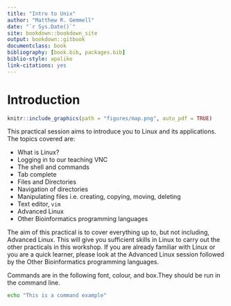 ```yaml
--- 
title: "Intro to Unix"
author: "Matthew R. Gemmell"
date: "`r Sys.Date()`"
site: bookdown::bookdown_site
output: bookdown::gitbook
documentclass: book
bibliography: [book.bib, packages.bib]
biblio-style: apalike
link-citations: yes
---
```


# Introduction
```r
knitr::include_graphics(path = "figures/map.png", auto_pdf = TRUE)
``` 

This practical session aims to introduce you to Linux and its applications. The topics covered are:

- What is Linux?
- Logging in to our teaching VNC
- The shell and commands
- Tab complete
- Files and Directories
- Navigation of directories
- Manipulating files i.e. creating, copying, moving, deleting
- Text editor, `vim`
- Advanced Linux
- Other Bioinformatics programming languages

The aim of this practical is to cover everything up to, but not including, Advanced Linux. This will give you sufficient skills in Linux to carry out the other practicals in this workshop. 
If you are already familiar with Linux or you are a quick learner, please look at the Advanced Linux session followed by the Other Bioinformatics programming languages.

Commands are in the following font, colour, and box.They should be run in the command line.
```bash
echo "This is a command example" 
``` 
